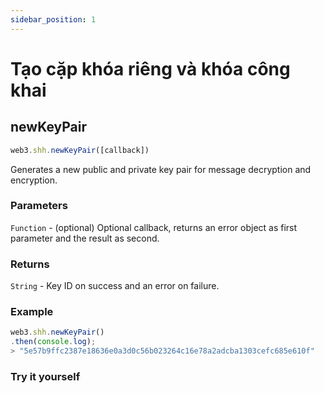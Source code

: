 ```yaml
---
sidebar_position: 1
---
```


# Tạo cặp khóa riêng và khóa công khai

## newKeyPair
```javascript
web3.shh.newKeyPair([callback])
```
Generates a new public and private key pair for message decryption and encryption.

### Parameters
`Function` - (optional) Optional callback, returns an error object as first parameter and the result as second.
### Returns
`String` - Key ID on success and an error on failure.

### Example
```javascript
web3.shh.newKeyPair()
.then(console.log);
> "5e57b9ffc2387e18636e0a3d0c56b023264c16e78a2adcba1303cefc685e610f"
```
### Try it yourself
<NewKeyPair/>